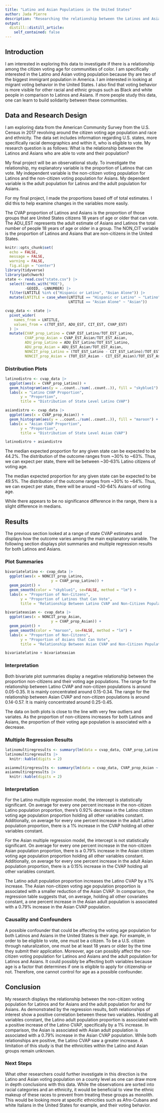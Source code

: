 ```yaml
---
title: "Latino and Asian Populations in the United States"
author: Jada Pierre
description: "Researching the relationship between the Latinos and Asians voting eligible and their populations in the United States."
output:
  distill::distill_article:
    self_contained: false
---
```

## Introduction

I am interested in exploring this data to investigate if there is a relationship among the citizen voting age for communities of color. I am specifically interested in the Latino and Asian voting population because thy are two of the biggest immigrant population in America. I am interested in looking at migrant voting behavior in the United States. I also find that voting behavior is more visible for other racial and ethnic groups such as Black and white people in comparison to Latinos and Asians. If more people study this data, one can learn to build solidarity between these communities.

## Data and Research Design

I am exploring data from the American Community Survey from the U.S. Census in 2017 revolving around the citizen voting age population and race and ethnicity. The data set includes information regarding U.S. states, more specifically racial demographics and within it, who is eligible to vote. My research question is as follows: What is the relationship between the Latinos and Asians who are able to vote and their population?

My final project will be an observational study. To investigate the relationship, my explanatory variable is the proportion of Latinos that can vote. My independent variable is the non-citizen voting population for Latinos and the non-citizen voting population for Asians. My dependent variable is the adult population for Latinos and the adult population for Asians.

For my final project, I made the proportions based off of total estimates. I did this to help examine changes in the variables more easily.

The CVAP proportion of Latinos and Asians is the proportion of those groups that are United States citizens 18 years of age or older that can vote. The ADU_EST represents the adult estimate of Asians and Latinos the total number of people 18 years of age or older in a group. The NON_CIT variable is the proportion of Latinos and Asians that are non-citizens in the United States.


```r
knitr::opts_chunk$set(
  echo = FALSE,
  message = FALSE,
  warning = FALSE,
  fig.align = "center")
library(tidyverse)
library(patchwork)
state <- read.csv("state.csv") |>
  select(!ends_with("MOE"),
         -GEOID, -LNNUMBER) |>
  filter(LNTITLE %in% c("Hispanic or Latino", "Asian Alone")) |>
  mutate(LNTITLE = case_when(LNTITLE == "Hispanic or Latino" ~ "Latino",
                             LNTITLE == "Asian Alone" ~ "Asian"))
```

```r
cvap_data <- state |>
  pivot_wider(
    names_from = LNTITLE,
    values_from = c(TOT_EST, ADU_EST, CIT_EST, CVAP_EST)
  ) |>
  mutate(CVAP_prop_Latino = CVAP_EST_Latino/TOT_EST_Latino,
         CVAP_prop_Asian = CVAP_EST_Asian/TOT_EST_Asian,
         ADU_prop_Latino = ADU_EST_Latino/TOT_EST_Latino,
         ADU_prop_Asian = ADU_EST_Asian/TOT_EST_Asian,
         NONCIT_prop_Latino = (TOT_EST_Latino - CIT_EST_Latino)/TOT_EST_Latino,
         NONCIT_prop_Asian = (TOT_EST_Asian - CIT_EST_Asian)/TOT_EST_Asian)
```

### Distribution Plots

```r
latinodistro <- cvap_data |>
  ggplot(aes(x = CVAP_prop_Latino)) +
  geom_histogram(aes(y = ..count../sum(..count..)), fill = "skyblue1") +
  labs(x = "Latino CVAP Proportion",
       y = "Proportion",
       title = "Distribution of State Level Latino CVAP")

asiandistro <- cvap_data |>
  ggplot(aes(x = CVAP_prop_Asian)) +
  geom_histogram(aes(y = ..count../sum(..count..)), fill = "maroon") +
  labs(x = "Asian CVAP Proportion",
       y = "Proportion",
       title = "Distribution of State Level Asian CVAP")

latinodistro + asiandistro
```

The median expected proportion for any given state can be expected to be 44.2%. The distribution of the outcome ranges from ~30% to ~63%. Thus, we can expect per state, there will be between ~30-63% Latino citizens of voting age.

The median expected proportion for any given state can be expected to be 49.5%. The distribution of the outcome ranges from ~30% to ~64%. Thus, we can expect per state, there will be around ~30-64% Asians of voting age.

While there appears to be no significance difference in the range, there is a slight difference in medians.

## Results

The previous section looked at a range of state CVAP estimates and displays how the outcome varies among the main explanatory variable. The following section displays plot summaries and multiple regression results for both Latinos and Asians.

### Plot Summaries

```r
bivariatelatino <- cvap_data |>
  ggplot(aes(x = NONCIT_prop_Latino,
                     y = CVAP_prop_Latino)) +
  geom_point() +
  geom_smooth(color = "skyblue1", se=FALSE, method = "lm") +
  labs(x = "Proportion of Non-Citzens",
       y = "Proportion of Latinos that Can Vote",
       title = "Relationship Between Latino CVAP and Non-Citizen Populations")

bivariateasian <- cvap_data |>
  ggplot(aes(x = NONCIT_prop_Asian,
                     y = CVAP_prop_Asian)) +
  geom_point() +
  geom_smooth(color = "maroon", se=FALSE, method = "lm") +
  labs(x = "Proportion of Non-Citzens",
       y = "Proportion of Asians that Can Vote",
       title = "Relationship Between Asian CVAP and Non-Citizen Populations")

bivariatelatino + bivariateasian
```

### Interpretation

Both bivariate plot summaries display a negative relationship between the proportion non-citizens and their voting age populations. The range for the relationship between Latino CVAP and non-citizen populations is around 0.05-0.35. It is mainly concentrated around 0.15-0.34. The range for the relationship between Asian CVAP and non-citizen populations is around 0.14-0.57. It is mainly concentrated around 0.25-0.45.

The data on both plots is close to the line with very few outliers and variates. As the proportion of non-citizens increases for both Latinos and Asians, the proportion of their voting age population is associated with a decrease.

### Multiple Regression Results

```r
latinomultiregresults <- summary(lm(data = cvap_data, CVAP_prop_Latino ~ NONCIT_prop_Latino + ADU_prop_Latino))$coefficients
latinomultiregresults |>
  knitr::kable(digits = 2)
```

```r
asianmultiregresults <- summary(lm(data = cvap_data, CVAP_prop_Asian ~ NONCIT_prop_Asian + ADU_prop_Asian))$coefficients
asianmultiregresults |>
  knitr::kable(digits = 2)
```


### Interpretation

For the Latino multiple regression model, the intercept is statistically significant. On average for every one percent increase in the non-citizen Latino population proportion, there's 0.92% decrease in the Latino citizen voting age population proportion holding all other variables constant. Additionally, on average for every one percent increase in the adult Latino population proportion, there is a 1% increase in the CVAP holding all other variables constant.

For the Asian multiple regression model, the intercept is not statistically significant. On average for every one percent increase in the non-citizen Asian population proportion, there is a 0.79% increase in the Asian citizen voting age population proportion holding all other variables constant. Additionally, on average for every one percent increase in the adult Asian population proportion, there is a 0.15% increase in the CVAP holding all other variables constant.

The Latino adult population proportion increases the Latino CVAP by a 1% increase. The Asian non-citizen voting age population proportion is associated with a smaller reduction of the Asian CVAP. In comparison, the regression table suggests that, on average, holding all other covariates constant, a one percent increase in the Asian adult population is associated with a 0.79% increase in the Asian CVAP population.

### Causality and Confounders

A possible confounder that could be affecting the voting age population for both Latinos and Asians in the United States is their age. For example, in order to be eligible to vote, one must be a citizen. To be a U.S. citizen through naturalization, one must be at least 18 years or older by the time they submit their application. Moreover, age can possibly affect the non-citizen voting population for Latinos and Asians and the adult population for Latinos and Asians. It could possibly be affecting both variables because age is a factor that determines if one is eligible to apply for citizenship or not. Therefore, one cannot control for age as a possible confounder.

## Conclusion

My research displays the relationship between the non-citizen voting population for Latinos and for Asians and the adult population for and for Asians. As demonstrated by the regression results, both relationships of interest show a positive correlation between these two variables. Holding all variables constant, the Latino adult population proportion is associated with a positive increase of the Latino CVAP, specifically by a 1% increase. In comparison, the Asian is associated with Asian adult population is associated with a 0.79% increase in the Asian CVAP population. While both relationships are positive, the Latino CVAP saw a greater increase. A limitation of this study is that the ethnicities within the Latino and Asian groups remain unknown. 

### Next Steps

What other researchers could further investigate in this direction is the Latino and Asian voting population on a county level as one can draw more in depth conclusions with this data. While the observations are sorted into racial categories and an ethnicity, it would be beneficial to view the ethnic makeup of these races to prevent from treating these groups as monolith. This would be looking more at specific ethnicities such as Afro-Cubans and white Italians in the United States for example, and their voting behavior.